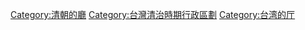 [[Category:清朝的廳|Category:清朝的廳]]
[[Category:台灣清治時期行政區劃|Category:台灣清治時期行政區劃]]
[[Category:台湾的厅|Category:台湾的厅]]